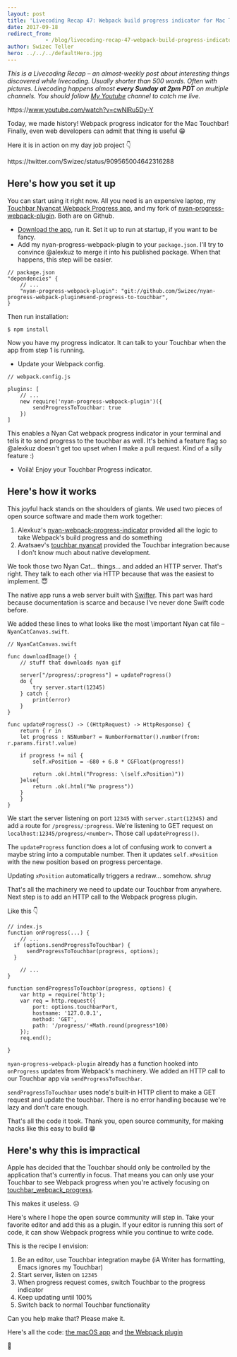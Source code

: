 ```yaml
---
layout: post
title: 'Livecoding Recap 47: Webpack build progress indicator for Mac Touchbar'
date: 2017-09-18
redirect_from: 
            - /blog/livecoding-recap-47-webpack-build-progress-indicator-mac-touchbar/swizec/7808
author: Swizec Teller
hero: ../../../defaultHero.jpg
---
```

_This is a Livecoding Recap – an almost-weekly post about interesting things discovered while livecoding. Usually shorter than 500 words. Often with pictures. Livecoding happens almost **every Sunday at 2pm PDT** on multiple channels. You should follow [My Youtube](https://www.youtube.com/TheSwizec) channel to catch me live._



https&#x3A;//www.youtube.com/watch?v=cwNlRu5Dy-Y



Today, we made history! Webpack progress indicator for the Mac Touchbar! Finally, even web developers can admit that thing is useful 😁



Here it is in action on my day job project 👇



https&#x3A;//twitter.com/Swizec/status/909565004642316288



## Here's how you set it up



You can start using it right now. All you need is an expensive laptop, my [Touchbar Nyancat Webpack Progress app](https://github.com/Swizec/touchbar_webpack_progress), and my fork of [nyan-progress-webpack-plugin](https://github.com/Swizec/nyan-progress-webpack-plugin/tree/send-progress-to-touchbar). Both are on Github.



- [Download the app](https://github.com/Swizec/touchbar_webpack_progress), run it. Set it up to run at startup, if you want to be fancy.
- Add my nyan-progress-webpack-plugin to your `package.json`. I'll try to convince @alexkuz to merge it into his published package. When that happens, this step will be easier.



```
// package.json
"dependencies" {
    // ...
    "nyan-progress-webpack-plugin": "git://github.com/Swizec/nyan-progress-webpack-plugin#send-progress-to-touchbar",
}
```



Then run installation:



```
$ npm install
```



Now you have my progress indicator. It can talk to your Touchbar when the app from step 1 is running.



- Update your Webpack config.



```
// webpack.config.js

plugins: [
    // ...
    new require('nyan-progress-webpack-plugin')({
        sendProgressToTouchbar: true
    })
]
```



This enables a Nyan Cat webpack progress indicator in your terminal and tells it to send progress to the touchbar as well. It's behind a feature flag so @alexkuz doesn't get too upset when I make a pull request. Kind of a silly feature :)



- Voilà! Enjoy your Touchbar Progress indicator.



## Here's how it works



This joyful hack stands on the shoulders of giants. We used two pieces of open source software and made them work together:



1. Alexkuz's [nyan-webpack-progress-indicator](https://github.com/alexkuz/nyan-progress-webpack-plugin) provided all the logic to take Webpack's build progress and do something
2. Avatsaev's [touchbar nyancat](https://github.com/avatsaev/touchbar_nyancat) provided the Touchbar integration because I don't know much about native development.



We took those two Nyan Cat… things… and added an HTTP server. That's right. They talk to each other via HTTP because that was the easiest to implement. 😇



The native app runs a web server built with [Swifter](https://github.com/httpswift/swifter). This part was hard because documentation is scarce and because I've never done Swift code before.



We added these lines to what looks like the most \\important Nyan cat file – `NyanCatCanvas.swift`.



```
// NyanCatCanvas.swift

func downloadImage() {
    // stuff that downloads nyan gif

    server["/progress/:progress"] = updateProgress()
    do {
        try server.start(12345)
    } catch {
        print(error)
    }
}

func updateProgress() -> ((HttpRequest) -> HttpResponse) {
    return { r in
    let progress : NSNumber? = NumberFormatter().number(from: r.params.first!.value)

    if progress != nil {
        self.xPosition = -680 + 6.8 * CGFloat(progress!)

        return .ok(.html("Progress: \(self.xPosition)"))
    }else{
        return .ok(.html("No progress"))
    }
    }
}
```



We start the server listening on port `12345` with `server.start(12345)` and add a route for `/progress/:progress`. We're listening to GET request on `localhost:12345/progress/<number>`. Those call `updateProgress()`.



The `updateProgress` function does a lot of confusing work to convert a maybe string into a computable number. Then it updates `self.xPosition` with the new position based on progress percentage.



Updating `xPosition` automatically triggers a redraw… somehow. _shrug_



That's all the machinery we need to update our Touchbar from anywhere. Next step is to add an HTTP call to the Webpack progress plugin.



Like this 👇



```
// index.js
function onProgress(...) {
    // ...
  if (options.sendProgressToTouchbar) {
      sendProgressToTouchbar(progress, options);
  }
 
    // ...
}

function sendProgressToTouchbar(progress, options) {
    var http = require('http');
    var req = http.request({
        port: options.touchbarPort,
        hostname: '127.0.0.1',
        method: 'GET',
        path: '/progress/'+Math.round(progress*100)
    });
    req.end();

}
```



`nyan-progress-webpack-plugin` already has a function hooked into `onProgress` updates from Webpack's machinery. We added an HTTP call to our Touchbar app via `sendProgressToTouchbar`.



`sendProgressToTouchbar` uses node's built-in HTTP client to make a GET request and update the touchbar. There is no error handling because we're lazy and don't care enough.



That's all the code it took. Thank you, open source community, for making hacks like this easy to build 😁



## Here's why this is impractical



Apple has decided that the Touchbar should only be controlled by the application that's currently in focus. That means you can only use your Touchbar to see Webpack progress when you're actively focusing on [touchbar_webpack_progress](https://github.com/Swizec/touchbar_webpack_progress).



This makes it useless. ☹️



Here's where I hope the open source community will step in. Take your favorite editor and add this as a plugin. If your editor is running this sort of code, it can show Webpack progress while you continue to write code.



This is the recipe I envision:



1. Be an editor, use Touchbar integration maybe (iA Writer has formatting, Emacs ignores my Touchbar)
2. Start server, listen on `12345`
3. When progress request comes, switch Touchbar to the progress indicator
4. Keep updating until 100%
5. Switch back to normal Touchbar functionality



Can you help make that? Please make it.



Here's all the code: [the macOS app](https://github.com/Swizec/touchbar_webpack_progress) and [the Webpack plugin](https://github.com/Swizec/nyan-progress-webpack-plugin/tree/send-progress-to-touchbar)



🤘